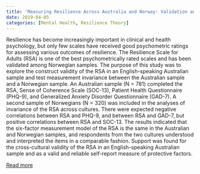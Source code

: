 ```yaml
---
title: 'Measuring Resilience Across Australia and Norway: Validation and Psychometric Properties of the English Version of the Resilience Scale for Adults'
date: 2019-04-05
categories: [Mental Health, Resilience Theory]
---
```

Resilience has become increasingly important in clinical and health psychology, but only few scales have received good psychometric ratings for assessing various outcomes of resilience. The Resilience Scale for Adults (RSA) is one of the best psychometrically rated scales and has been validated among Norwegian samples. The purpose of this study was to explore the construct validity of the RSA in an English-speaking Australian sample and test measurement invariance between the Australian sample and a Norwegian sample. An Australian sample (N = 781) completed the RSA, Sense of Coherence Scale (SOC-13), Patient Health Questionnaire (PHQ-9), and Generalized Anxiety Disorder Questionnaire (GAD-7). A second sample of Norwegians (N = 320) was included in the analyses of invariance of the RSA across cultures. There were expected negative correlations between RSA and PHQ-9, and between RSA and GAD-7, but positive correlations between RSA and SOC-13. The results indicated that the six-factor measurement model of the RSA is the same in the Australian and Norwegian samples, and respondents from the two cultures understood and interpreted the items in a comparable fashion. Support was found for the cross-cultural validity of the RSA in an English-speaking Australian sample and as a valid and reliable self-report measure of protective factors.

[Read more](https://psycnet.apa.org/doi/10.1027/1015-5759/a000509)